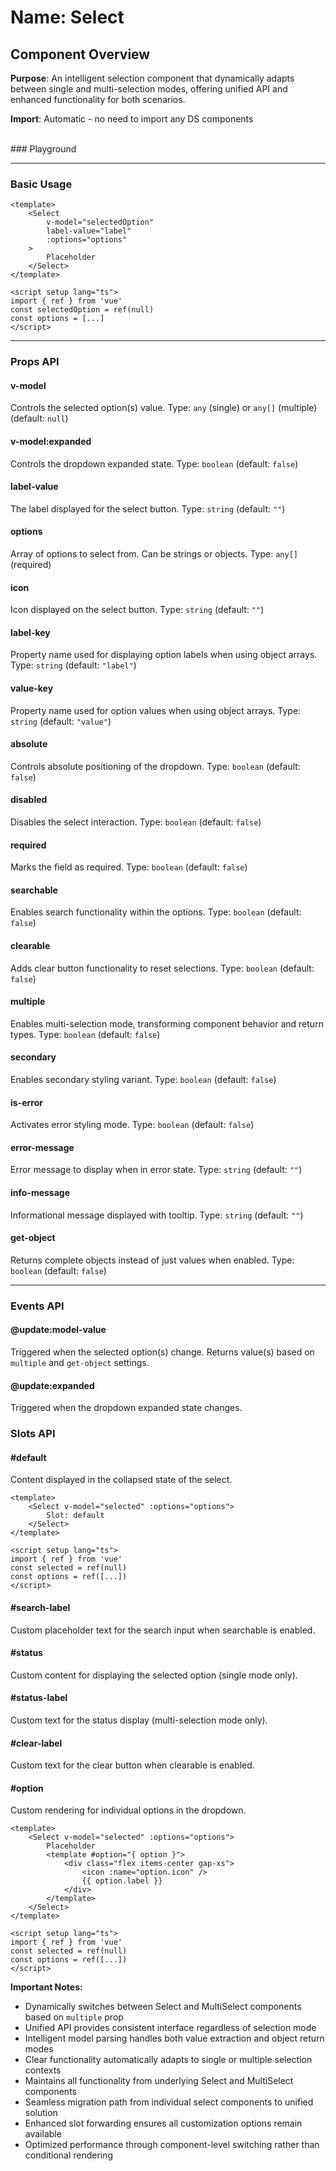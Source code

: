 
<Meta of={Select} />

# Name: Select
## Component Overview

**Purpose**: An intelligent selection component that dynamically adapts between single and multi-selection modes, offering unified API and enhanced functionality for both scenarios.

**Import**: Automatic - no need to import any DS components

<br />
### Playground

<Canvas of={Select.Primary} />
<Controls />

---

### Basic Usage

```vue
<template>
    <Select 
        v-model="selectedOption"
        label-value="label"
        :options="options"
    >
        Placeholder
    </Select>
</template>

<script setup lang="ts">
import { ref } from 'vue'
const selectedOption = ref(null)
const options = [...]
</script>
```

<Canvas sourceState="none" of={Select.Primary} />

---

### Props API

#### v-model
Controls the selected option(s) value. Type: `any` (single) or `any[]` (multiple) (default: `null`)

#### v-model:expanded
Controls the dropdown expanded state. Type: `boolean` (default: `false`)

#### label-value
The label displayed for the select button. Type: `string` (default: `""`)

#### options
Array of options to select from. Can be strings or objects. Type: `any[]` (required)

#### icon
Icon displayed on the select button. Type: `string` (default: `""`)

#### label-key
Property name used for displaying option labels when using object arrays. Type: `string` (default: `"label"`)

#### value-key
Property name used for option values when using object arrays. Type: `string` (default: `"value"`)

#### absolute
Controls absolute positioning of the dropdown. Type: `boolean` (default: `false`)

<Canvas sourceState="none" of={Select.Absolute} />

#### disabled
Disables the select interaction. Type: `boolean` (default: `false`)

<Canvas sourceState="none" of={Select.Disabled} />

#### required
Marks the field as required. Type: `boolean` (default: `false`)

<Canvas sourceState="none" of={Select.Required} />

#### searchable
Enables search functionality within the options. Type: `boolean` (default: `false`)

<Canvas sourceState="none" of={Select.Searchable} />

#### clearable
Adds clear button functionality to reset selections. Type: `boolean` (default: `false`)

<Canvas sourceState="none" of={Select.Clearable} />

#### multiple
Enables multi-selection mode, transforming component behavior and return types. Type: `boolean` (default: `false`)

<Canvas sourceState="none" of={Select.Multiple} />

#### secondary
Enables secondary styling variant. Type: `boolean` (default: `false`)

<Canvas sourceState="none" of={Select.Secondary} />

#### is-error
Activates error styling mode. Type: `boolean` (default: `false`)

<Canvas sourceState="none" of={Select.IsError} />

#### error-message
Error message to display when in error state. Type: `string` (default: `""`)

#### info-message
Informational message displayed with tooltip. Type: `string` (default: `""`)

<Canvas sourceState="none" of={Select.InfoMessage} />

#### get-object
Returns complete objects instead of just values when enabled. Type: `boolean` (default: `false`)

---

### Events API

#### @update:model-value
Triggered when the selected option(s) change. Returns value(s) based on `multiple` and `get-object` settings.

#### @update:expanded
Triggered when the dropdown expanded state changes.

### Slots API

#### #default
Content displayed in the collapsed state of the select.

```vue
<template>
    <Select v-model="selected" :options="options">
        Slot: default
    </Select>
</template>

<script setup lang="ts">
import { ref } from 'vue'
const selected = ref(null)
const options = ref([...])
</script>
```

#### #search-label
Custom placeholder text for the search input when searchable is enabled.

#### #status
Custom content for displaying the selected option (single mode only).

#### #status-label
Custom text for the status display (multi-selection mode only).

#### #clear-label
Custom text for the clear button when clearable is enabled.

#### #option
Custom rendering for individual options in the dropdown.

```vue
<template>
    <Select v-model="selected" :options="options">
        Placeholder
        <template #option="{ option }">
            <div class="flex items-center gap-xs">
                <icon :name="option.icon" />
                {{ option.label }}
            </div>
        </template>
    </Select>
</template>

<script setup lang="ts">
import { ref } from 'vue'
const selected = ref(null)
const options = ref([...])
</script>
```

<Canvas sourceState="none" of={Select.CustomOption} />

**Important Notes:**
- Dynamically switches between Select and MultiSelect components based on `multiple` prop
- Unified API provides consistent interface regardless of selection mode
- Intelligent model parsing handles both value extraction and object return modes
- Clear functionality automatically adapts to single or multiple selection contexts
- Maintains all functionality from underlying Select and MultiSelect components
- Seamless migration path from individual select components to unified solution
- Enhanced slot forwarding ensures all customization options remain available
- Optimized performance through component-level switching rather than conditional rendering